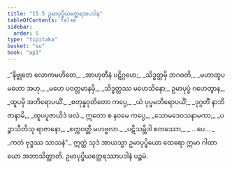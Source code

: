 ```yaml
---
title: "15.5 ဥမာပုပ္ဖိယတ္ထေရအပဒါန"
tableOfContents: false
sidebar:
  order: 5
type: "tipitaka"
basket: "su"
book: "ap1"
---
```



<DynamicBreadcrumb />

<Division number="21" book="ap1" e="ch" v="20" p="190">

<Paragraph number="2306" type="verses" book="ap1">
_“နိဗ္ဗုတေ လောကမဟိတေ,_  
_အာဟုတီနံ ပဋိဂ္ဂဟေ;_  
_သိဒ္ဓတ္ထမှိ ဘဂဝတိ,_  
_မဟာထူပမဟော အဟု._  

</Paragraph>

</Division>
<Division number="22" book="ap1" e="ch" v="20" p="190">

<Paragraph number="2307" type="verses" book="ap1">
_မဟေ ပဝတ္တမာနမှိ,_  
_သိဒ္ဓတ္ထဿ မဟေသိနော;_  
ဥမာပုပ္ဖံ ဂဟေတွာန,_  
_ထူပမှိ အဘိရောပယိံ._  

</Paragraph>

</Division>
<Division number="23" book="ap1" e="ch" v="20" p="190">

<Paragraph number="2308" type="verses" book="ap1">
_စတုန္နဝုတိတော ကပ္ပေ,_  
_ယံ ပုပ္ဖမဘိရောပယိံ;_  
_ဒုဂ္ဂတိံ နာဘိဇာနာမိ,_  
_ထူပပူဇာယိဒံ ဖလံ._  

</Paragraph>

</Division>
<Division number="24" book="ap1" e="ch" v="20" p="190">

<Paragraph number="2309" type="verses" book="ap1">
ဣတော စ နဝမေ ကပ္ပေ,_  
_သောမဒေဝသနာမကာ;_  
_ပဉ္စာသီတိသု ရာဇာနော,_  
_စက္ကဝတ္တီ မဟဗ္ဗလာ._  

</Paragraph>

</Division>
<Division number="25" book="ap1" e="ch" v="20" p="190">

<Paragraph number="2310" type="verses" book="ap1">
_ပဋိသမ္ဘိဒါ စတဿော,_  
_ …ပေ… _  
_ကတံ ဗုဒ္ဓဿ သာသနံ”._  

</Paragraph>

<Paragraph number="2311" book="ap1">
ဣတ္ထံ သုဒံ အာယသ္မာ ဥမာပုပ္ဖိယော ထေရော ဣမာ ဂါထာယော အဘာသိတ္ထာတိ.

</Paragraph>
</Division>

<Paragraph number="2312" type="center" book="ap1">
ဥမာပုပ္ဖိယတ္ထေရဿာပဒါနံ ပဉ္စမံ.
</Paragraph>